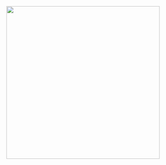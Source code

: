 
![](graphics/SCoRE_Logo.png){fig-alt="Hockey Net with SCoRE written over it" fig-align="center" width="400"}
